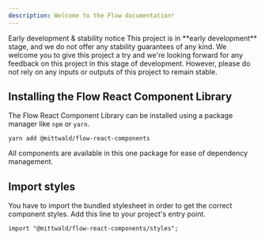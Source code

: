 ```yaml
---
description: Welcome to the Flow documentation!
---
```


<InlineAlert>
  <Heading>Early development & stability notice</Heading>
  <Content>
    This project is in **early development** stage, and we do not offer any
    stability guarantees of any kind. We welcome you to give this project a try
    and we're looking forward for any feedback on this project in this stage of
    development. However, please do not rely on any inputs or outputs of this
    project to remain stable.
  </Content>
</InlineAlert>

## Installing the Flow React Component Library

The Flow React Component Library can be installed using a package manager like
`npm` or `yarn`.

```shell
yarn add @mittwald/flow-react-components
```

All components are available in this one package for ease of dependency
management.

## Import styles

You have to import the bundled stylesheet in order to get the correct component
styles. Add this line to your project's entry point.

```
import "@mittwald/flow-react-components/styles";
```
